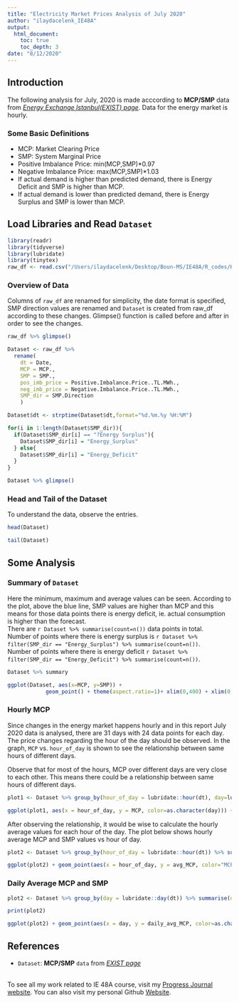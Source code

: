 ```yaml
---
title: "Electricity Market Prices Analysis of July 2020"
author: "ilaydacelenk_IE48A"
output: 
  html_document:
    toc: true
    toc_depth: 3
date: "8/12/2020"
---
```


## Introduction
The following analysis for July, 2020 is made acccording to **MCP/SMP** data from  [*Energy Exchange Istanbul(EXIST) page*](https://rapor.epias.com.tr/rapor/xhtml/ptfSmfListeleme.xhtml). Data for the energy market is hourly. 

### Some Basic Definitions
- MCP: Market Clearing Price
- SMP: System Marginal Price
- Positive Imbalance Price: min(MCP,SMP)*0.97
- Negative Imbalance Price: max(MCP,SMP)*1.03
- If actual demand is higher than predicted demand, there is Energy Deficit and SMP is higher than MCP.
- If actual demand is lower than predicted demand, there is Energy Surplus and SMP is lower than MCP.

## Load Libraries and Read `Dataset`
```r

library(readr)
library(tidyverse)
library(lubridate)
library(tinytex)
raw_df <- read.csv("/Users/ilaydacelenk/Desktop/Boun-MS/IE48A/R_codes/HW2/energy_data_en.csv", header = TRUE, check.names=TRUE)
```

### Overview of Data
Columns of `raw_df` are renamed for simplicity, the date format is specified, SMP direction values are renamed and `Dataset` is created from raw_df according to these changes. Glimpse() function is called before and after in order to see the changes.

```r
raw_df %>% glimpse()

Dataset <- raw_df %>% 
  rename(
    dt = Date,
    MCP = MCP.,
    SMP = SMP.,
    pos_imb_price = Positive.Imbalance.Price..TL.MWh.,
    neg_imb_price = Negative.Imbalance.Price..TL.MWh.,
    SMP_dir = SMP.Direction
    )

Dataset$dt <- strptime(Dataset$dt,format="%d.%m.%y %H:%M")

for(i in 1:length(Dataset$SMP_dir)){
  if(Dataset$SMP_dir[i] == "?Energy Surplus"){
    Dataset$SMP_dir[i] = "Energy_Surplus"
  } else{
    Dataset$SMP_dir[i] = "Energy_Deficit"
  }
}

Dataset %>% glimpse()
```


### Head and Tail of the Dataset
To understand the data, observe the entries.

```r
head(Dataset)

tail(Dataset)
```

## Some Analysis

### Summary of `Dataset`
Here the minimum, maximum and average values can be seen. 
According to the plot, above the blue line, SMP values are higher than MCP and this means for those data points there is energy deficit, ie. actual consumption is higher than the forecast.
<br>There are `r Dataset %>% summarise(count=n())` data points in total. 
<br>Number of points where there is energy surplus is `r Dataset %>% filter(SMP_dir == "Energy_Surplus") %>% summarise(count=n())`.
<br>Number of points where there is energy deficit `r Dataset %>% filter(SMP_dir == "Energy_Deficit") %>% summarise(count=n())`.

```r
Dataset %>% summary

ggplot(Dataset, aes(x=MCP, y=SMP)) +
            geom_point() + theme(aspect.ratio=1)+ xlim(0,400) + xlim(0,400) + ggtitle("MCP vs SMP Prices of July 2020") + labs(x = "MCP", y = "SMP") + geom_abline(slope=1, intercept=0, color="blue")

```

### Hourly MCP

Since changes in the energy market happens hourly and in this report July 2020 data is analysed, there are 31 days with 24 data points for each day. The price changes regarding the hour of the day should be observed. In the graph, `MCP` vs. `hour_of_day` is shown to see the relationship between same hours of different days. 

Observe that for most of the hours, MCP over different days are very close to each other. This means there could be a relationship between same hours of different days. 

```r

plot1 <- Dataset %>% group_by(hour_of_day = lubridate::hour(dt), day=lubridate::date(dt))

ggplot(plot1, aes(x = hour_of_day, y = MCP, color=as.character(day))) + geom_point() + ggtitle("MCP vs Hour of Day for July 2020") + labs(x="Hour of Day", y="MCP")

```

After observing the relationship, it would be wise to calculate the hourly average values for each hour of the day. The plot below shows hourly average MCP and SMP values vs hour of day.

```r

plot2 <- Dataset %>% group_by(hour_of_day = lubridate::hour(dt)) %>% summarise(avg_MCP = mean(MCP), avg_SMP = mean(SMP))

ggplot(plot2) + geom_point(aes(x = hour_of_day, y = avg_MCP, color="MCP")) + geom_point(aes(x = hour_of_day, y = avg_SMP, color="SMP")) + ggtitle("Hourly Average MCP and SMP vs Hour of Day for July 2020") + labs(x="Hour of Day", y="Average MCP and SMP")

```

### Daily Average MCP and SMP
```r
plot2 <- Dataset %>% group_by(day = lubridate::day(dt)) %>% summarise(daily_avg_MCP= mean(MCP), daily_avg_SMP= mean(SMP))

print(plot2)

ggplot(plot2) + geom_point(aes(x = day, y = daily_avg_MCP, color=as.character(day)))
```

## References
- `Dataset`: **MCP/SMP** `data` from  [*EXIST page*](https://rapor.epias.com.tr/rapor/xhtml/ptfSmfListeleme.xhtml)



<br>To see all my work related to IE 48A course, visit my [Progress Journal website](https://pjournal.github.io/boun01-ilaydacelenk/). You can also visit my personal Github [Website](https://ilaydacelenk.github.io/).





